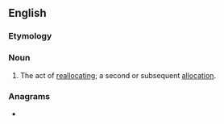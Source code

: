 {{also|réallocation}}
==English==

===Etymology===
{{prefix|en|re|allocation}}

===Noun===
{{en-noun|~}}

# The act of [[reallocate|reallocating]]; a second or subsequent [[allocation]].

===Anagrams===
* {{anagrams|en|a=aaceillnoort|alloreaction|analloerotic|corelational}}